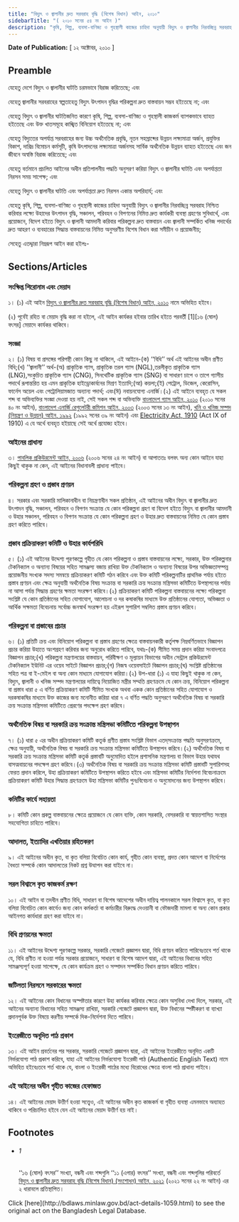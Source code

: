 ```yaml
---
title: "বিদ্যুৎ ও জ্বালানীর দ্রুত সরবরাহ বৃদ্ধি (বিশেষ বিধান) আইন, ২০১০"
sidebarTitle: "( ২০১০ সনের ৫৪ নং আইন )"
description: "কৃষি, শিল্প, ব্যবসা-বাণিজ্য ও গৃহস্থালী কাজের চাহিদা অনুযায়ী বিদ্যুৎ ও জ্বালানীর নিরবচ্ছিন্ন সরবরাহ নিশ্চিত করিবার লক্ষ্যে উহাদের উৎপাদন বৃদ্ধি, সঞ্চালন, পরিবহন ও বিপণনের নিমিত্ত দ্রুত কার্যকরী ব্যবস্থা গ্রহণের সুবিধার্থে, এবং প্রয়োজনে, বিদেশ হইতে বিদ্যুৎ ও জ্বালানী আমদানী করিবার পরিকল্পনা দ্রুত বাস্তবায়ন এবং জ্বালানী সম্পর্কিত খনিজ পদার্থের দ্রুত আহরণ ও ব্যবহারের সিদ্ধান্ত বাস্তবায়নের নিমিত্ত অনুসরণীয় বিশেষ বিধান প্রণয়নকল্পে প্রণীত আইন।"
---
```


**Date of Publication:** [ ১২ অক্টোবর, ২০১০ ]

## Preamble

যেহেতু দেশে বিদ্যুৎ ও জ্বালানীর ঘাটতি চরমভাবে বিরাজ করিতেছে; এবং

যেহেতু জ্বালানীর সরবরাহের স্বল্পতাহেতু বিদ্যুৎ উৎপাদন বৃদ্ধির পরিকল্পনা দ্রুত বাস্তবায়ন সম্ভব হইতেছে না; এবং

যেহেতু বিদ্যুৎ ও জ্বালানীর ঘাটতিজনিত কারণে কৃষি, শিল্প, ব্যবসা-বাণিজ্য ও গৃহস্থালী কাজকর্ম ব্যাপকভাবে ব্যাহত হইতেছে এবং উক্ত খাতসমূহে কাঙ্খিত বিনিয়োগ হইতেছে না; এবং

যেহেতু বিদ্যুতের অপর্যাপ্ত সরবরাহের জন্য উচ্চ অর্থনৈতিক প্রবৃদ্ধি, নূতন সহস্রাব্দের উন্নয়ন লক্ষ্যমাত্রা অর্জন, প্রযুক্তির বিকাশ, দারিদ্র বিমোচন কর্মসূচী, কৃষি উৎপাদনের লক্ষ্যমাত্রা অর্জনসহ সার্বিক অর্থনৈতিক উন্নয়ন ব্যাহত হইতেছে এবং জন জীবনে অস্বস্তি বিরাজ করিতেছে; এবং

যেহেতু বর্তমানে প্রচলিত আইনের অধীন প্রতিপালনীয় পদ্ধতি অনুসরণ করিয়া বিদ্যুৎ ও জ্বালানীর ঘাটতি এবং অপর্যাপ্ততা নিরসন সময় সাপেক্ষ; এবং

যেহেতু বিদ্যুৎ ও জ্বালানীর ঘাটতি এবং অপর্যাপ্ততা দ্রুত নিরসন একান্ত অপরিহার্য; এবং

যেহেতু কৃষি, শিল্প, ব্যবসা-বাণিজ্য ও গৃহস্থালী কাজের চাহিদা অনুযায়ী বিদ্যুৎ ও জ্বালানীর নিরবচ্ছিন্ন সরবরাহ নিশ্চিত করিবার লক্ষ্যে উহাদের উৎপাদন বৃদ্ধি, সঞ্চালন, পরিবহন ও বিপণনের নিমিত্ত দ্রুত কার্যকরী ব্যবস্থা গ্রহণের সুবিধার্থে, এবং প্রয়োজনে, বিদেশ হইতে বিদ্যুৎ ও জ্বালানী আমদানী করিবার পরিকল্পনা দ্রুত বাস্তবায়ন এবং জ্বালানী সম্পর্কিত খনিজ পদার্থের দ্রুত আহরণ ও ব্যবহারের সিদ্ধান্ত বাস্তবায়নের নিমিত্ত অনুসরণীয় বিশেষ বিধান করা সমীচীন ও প্রয়োজনীয়;

সেহেতু এতদ্দ্বারা নিম্নরূপ আইন করা হইলঃ-

## Sections/Articles

### সংক্ষিপ্ত শিরোনাম এবং মেয়াদ

১। (১) এই আইন [বিদ্যুৎ ও জ্বালানীর দ্রুত সরবরাহ বৃদ্ধি (বিশেষ বিধান) আইন, ২০১০](/laws/volume-40/act-1059 "বিদ্যুৎ ও জ্বালানীর দ্রুত সরবরাহ বৃদ্ধি (বিশেষ বিধান) আইন, ২০১০") নামে অভিহিত হইবে।

(২) পূর্বেই রহিত বা মেয়াদ বৃদ্ধি করা না হইলে, এই আইন কার্যকর হইবার তারিখ হইতে পরবর্তী [1][১৬ (ষোল) বৎসর] মেয়াদে কার্যকর থাকিবে।

### সংজ্ঞা

২। (১) বিষয় বা প্রসঙ্গের পরিপন্থী কোন কিছু না থাকিলে, এই আইনে-(ক) ‘‘বিধি’’ অর্থ এই আইনের অধীন প্রণীত বিধি;(খ) ‘‘জ্বালানী’’ অর্থ-(অ) প্রাকৃতিক গ্যাস, প্রাকৃতিক তরল গ্যাস (NGL),তরলীকৃত প্রাকৃতিক গ্যাস (LNG),সংকুচিত প্রাকৃতিক গ্যাস (CNG), সিনথেটিক প্রাকৃতিক গ্যাস (SNG) বা সাধারণ চাপে ও তাপে গ্যাসীয় পদার্থে রূপান্তরিত হয় এমন প্রাকৃতিক হাইড্রোকার্বনের মিশ্রণ ইত্যাদি;(আ) কয়লা;(ই) পেট্রোল, ডিজেল, কেরোসিন, ফার্নেস অয়েল এবং পেট্রোলিয়ামজাত অন্যান্য পদার্থ; এবং(ঈ) নবায়নযোগ্য এনার্জি।(২) এই আইনে ব্যবহৃত যে সকল শব্দ বা অভিব্যক্তির সংজ্ঞা দেওয়া হয় নাই, সেই সকল শব্দ বা অভিব্যক্তি [বাংলাদেশ গ্যাস আইন, ২০১০](/laws/volume-40/act-1052 "বাংলাদেশ গ্যাস আইন, ২০১০") (২০১০ সনের ৪০ নং আইন), [বাংলাদেশ এনার্জি রেগুলেটরী কমিশন আইন, ২০০৩](/laws/volume-35/act-902 "বাংলাদেশ এনার্জি রেগুলেটরী কমিশন আইন, ২০০৩") (২০০৩ সনের ১৩ নং আইন), [খনি ও খনিজ সম্পদ (নিয়ন্ত্রণ ও উন্নয়ন) আইন, ১৯৯২](/laws/volume-29/act-771 "খনি ও খনিজ সম্পদ (নিয়ন্ত্রণ ও উন্নয়ন) আইন, ১৯৯২") (১৯৯২ সনের ৩৯ নং আইন) এবং [Electricity Act, 1910](/laws/volume-6/act-93 "Electricity Act, 1910") (Act IX of 1910) এ যে অর্থে ব্যবহৃত হইয়াছে সেই অর্থে প্রযোজ্য হইবে।

### আইনের প্রাধান্য

৩। [পাবলিক প্রকিউরমেন্ট আইন, ২০০৬](/laws/volume-37/act-942 "পাবলিক প্রকিউরমেন্ট আইন, ২০০৬") (২০০৬ সনের ২৪ নং আইন) বা আপাততঃ বলবৎ অন্য কোন আইনে যাহা কিছুই থাকুক না কেন, এই আইনের বিধানাবলী প্রাধান্য পাইবে।

### পরিকল্পনা গ্রহণ ও প্রস্তাব প্রণয়ন

৪। সরকার এবং সরকারি মালিকানাধীন বা নিয়ন্ত্রণাধীন সকল প্রতিষ্ঠান, এই আইনের অধীন বিদ্যুৎ বা জ্বালানীর দ্রুত উৎপাদন বৃদ্ধি, সঞ্চালন, পরিবহন ও বিপণন সংক্রান্ত যে কোন পরিকল্পনা গ্রহণ বা বিদেশ হইতে বিদ্যুৎ বা জ্বালানীর আমদানী ও উহার সঞ্চালন, পরিবহন ও বিপণন সংক্রান্ত যে কোন পরিকল্পনা গ্রহণ ও উহার দ্রুত বাস্তবায়নের নিমিত্ত যে কোন প্রস্তাব গ্রহণ করিতে পারিবে।

### প্রস্তাব প্রক্রিয়াকরণ কমিটি ও উহার কার্যপরিধি

৫। (১) এই আইনের উদ্দেশ্য পূরণকল্পে গৃহীত যে কোন পরিকল্পনা ও প্রস্তাব বাস্তবায়নের লক্ষ্যে, সরকার, উক্ত পরিকল্পনার টেকনিক্যাল ও অন্যান্য বিষয়ের সহিত সামঞ্জস্য বজায় রাখিয়া উক্ত টেকনিক্যাল ও অন্যান্য বিষয়ের উপর অভিজ্ঞতাসম্পন্ন প্রয়োজনীয় সংখ্যক সদস্য সমন্বয়ে প্রক্রিয়াকরণ কমিটি গঠন করিবে এবং উক্ত কমিটি পরিকল্পনাটির প্রাথমিক পর্যায় হইতে প্রস্তাব প্রণয়ন এবং ক্ষেত্র অনুযায়ী অর্থনৈতিক বিষয় সংক্রান্ত বা সরকারি ক্রয় সংক্রান্ত মন্ত্রিসভা কমিটিতে উপস্থাপনের পর্যায় না আসা পর্যন্ত সিদ্ধান্ত গ্রহণের ক্ষমতা সংরক্ষণ করিবে।(২) প্রক্রিয়াকরণ কমিটি পরিকল্পনা বাস্তবায়নের লক্ষ্যে পরিকল্পনা সংশ্লিষ্ট যে কোন প্রতিষ্ঠানের সহিত যোগাযোগ, আলোচনা ও দর কষাকষির মাধ্যমে উক্ত প্রতিষ্ঠানের যোগ্যতা, অভিজ্ঞতা ও আর্থিক সক্ষমতা বিবেচনায় সর্বোচ্চ জনস্বার্থ সংরক্ষণ হয় এইরূপ সুপারিশ সম্বলিত প্রস্তাব প্রণয়ন করিবে।

### পরিকল্পনা বা প্রস্তাবের প্রচার

৬। (১) প্রতিটি ক্রয় এবং বিনিয়োগ পরিকল্পনা বা প্রস্তাব গ্রহণের ক্ষেত্রে বাস্তবায়নকারী কর্তৃপক্ষ নিম্নবর্ণিতভাবে বিজ্ঞাপন প্রচার করিয়া উহাতে অংশগ্রহণ করিবার জন্য অনুরোধ করিতে পারিবে, যথাঃ-(ক) সীমিত সময় প্রদান করিয়া সংবাদপত্রে বিজ্ঞাপন প্রচার;(খ) পরিকল্পনা মন্ত্রণালয়ের বাস্তবায়ন, পরিবীক্ষণ ও মূল্যায়ন বিভাগের অধীন সেন্ট্রাল প্রকিউরমেন্ট টেকনিক্যাল ইউনিট এর ওয়েব সাইটে বিজ্ঞাপন প্রচার;(গ) নিজস্ব ওয়েবসাইটে বিজ্ঞাপন প্রচার;(ঘ) সংশ্লিষ্ট প্রতিষ্ঠানের সহিত পত্র বা ই-মেইল বা অন্য কোন মাধ্যমে যোগাযোগ করিয়া।(২) উপ-ধারা (১) এ যাহা কিছুই থাকুক না কেন, বিদ্যুৎ, জ্বালানী ও খনিজ সম্পদ মন্ত্রণালয়ের দায়িত্বে নিয়োজিত মন্ত্রীর সম্মতি গ্রহণক্রমে যে কোন ক্রয়, বিনিয়োগ পরিকল্পনা বা প্রস্তাব ধারা ৫ এ বর্ণিত প্রক্রিয়াকরণ কমিটি সীমিত সংখ্যক অথবা একক কোন প্রতিষ্ঠানের সহিত যোগাযোগ ও দরকষাকষির মাধ্যমে উক্ত কাজের জন্য মনোনীত করিয়া ধারা ৭ এ বর্ণিত পদ্ধতি অনুসরণে অর্থনৈতিক বিষয় বা সরকারি ক্রয় সংক্রান্ত মন্ত্রিসভা কমিটিতে প্রেরণের পদক্ষেপ গ্রহণ করিবে।

### অর্থনৈতিক বিষয় বা সরকারি ক্রয় সংক্রান্ত মন্ত্রিসভা কমিটিতে পরিকল্পনা উপস্থাপন

৭। (১) ধারা ৫ এর অধীন প্রক্রিয়াকরণ কমিটি কতৃর্ক প্রণীত প্রস্তাব সংশ্লিষ্ট বিভাগ এতদ্‌সংক্রান্ত পদ্ধতি অনুসরণক্রমে, ক্ষেত্র অনুযায়ী, অর্থনৈতিক বিষয় বা সরকারি ক্রয় সংক্রান্ত মন্ত্রিসভা কমিটিতে উপস্থাপন করিবে।(২) অর্থনৈতিক বিষয় বা সরকারি ক্রয় সংক্রান্ত মন্ত্রিসভা কমিটি কতৃর্ক প্রস্তাবটি অনুমোদিত হইলে প্রশাসনিক মন্ত্রণালয় বা বিভাগ উহার যথাযথ বাসত্মবায়নের পদক্ষেপ গ্রহণ করিবে।(৩) অর্থনৈতিক বিষয় বা সরকারি ক্রয় সংক্রান্ত মন্ত্রিসভা কমিটি প্রস্তাবটি সুপারিশসহ ফেরত প্রদান করিলে, উহা প্রক্রিয়াকরণ কমিটিতে উপস্থাপন করিতে হইবে এবং মন্ত্রিসভা কমিটির নির্দেশনা বিবেচনাক্রমে প্রক্রিয়াকরণ কমিটি উহার সিদ্ধান্ত গ্রহণক্রমে উহা মন্ত্রিসভা কমিটির পুনঃবিবেচনা ও অনুমোদনের জন্য উপস্থাপন করিবে।

### কমিটির কার্যে সহায়তা

৮। কমিটি কোন প্রকল্প বাস্তবায়নের ক্ষেত্রে প্রয়োজনে যে কোন ব্যক্তি, কোন সরকারি, বেসরকারি বা স্বায়ত্তশাসিত সংস্থার সহযোগিতা চাহিতে পারিবে।

### আদালত, ইত্যাদির এখতিয়ার রহিতকরণ

৯। এই আইনের অধীন কৃত, বা কৃত বলিয়া বিবেচিত কোন কার্য, গৃহীত কোন ব্যবস্থা, প্রদত্ত কোন আদেশ বা নির্দেশের বৈধতা সম্পর্কে কোন আদালতের নিকট প্রশ্ন উত্থাপন করা যাইবে না।

### সরল বিশ্বাসে কৃত কাজকর্ম রক্ষণ

১০। এই আইন বা তদধীন প্রণীত বিধি, সাধারণ বা বিশেষ আদেশের অধীন দায়িত্ব পালনকালে সরল বিশ্বাসে কৃত, বা কৃত বলিয়া বিবেচিত কোন কার্যেও জন্য কোন কর্মকর্তা বা কর্মচারীর বিরুদ্ধে দেওয়ানী বা ফৌজদারী মামলা বা অন্য কোন প্রকার আইনগত কার্যধারা গ্রহণ করা যাইবে না।

### বিধি প্রণয়নের ক্ষমতা

১১। এই আইনের উদ্দেশ্য পূরণকল্পে সরকার, সরকারি গেজেটে প্রজ্ঞাপন দ্বারা, বিধি প্রণয়ন করিতে পারিবেঃতবে শর্ত থাকে যে, বিধি প্রণীত না হওয়া পর্যন্ত সরকার প্রয়োজনে, সাধারণ বা বিশেষ আদেশ দ্বারা, এই আইনের বিধানের সহিত সামঞ্জস্যপূর্ণ হওয়া সাপেক্ষে, যে কোন কার্যক্রম গ্রহণ ও সম্পাদন সম্পর্কিত বিধান প্রণয়ন করিতে পারিবে।

### জটিলতা নিরসনে সরকারের ক্ষমতা

১২। এই আইনের কোন বিধানের অস্পষ্টতার কারণে উহা কার্যকর করিবার ক্ষেত্রে কোন অসুবিধা দেখা দিলে, সরকার, এই আইনের অন্যান্য বিধানের সহিত সামঞ্জস্য রাখিয়া, সরকারি গেজেটে প্রজ্ঞাপন দ্বারা, উক্ত বিধানের স্পষ্টীকরণ বা ব্যাখ্যা প্রদানপূর্বক উক্ত বিষয়ে করণীয় সম্পর্কে দিক-নির্দেশনা দিতে পারিবে।

### ইংরেজীতে অনূদিত পাঠ প্রকাশ

১৩। এই আইন প্রবর্তনের পর সরকার, সরকারি গেজেটে প্রজ্ঞাপন দ্বারা, এই আইনের ইংরেজীতে অনূদিত একটি নির্ভরযোগ্য পাঠ প্রকাশ করিবে, যাহা এই আইনের নির্ভরযোগ্য ইংরেজী পাঠ (Authentic English Text) নামে অভিহিত হইবেঃতবে শর্ত থাকে যে, বাংলা ও ইংরেজী পাঠের মধ্যে বিরোধের ক্ষেত্রে বাংলা পাঠ প্রাধান্য পাইবে।

### এই আইনের অধীন গৃহীত কাজের হেফাজত

১৪। এই আইনের মেয়াদ উত্তীর্ণ হওয়া সত্ত্বেও, এই আইনের অধীন কৃত কাজকর্ম বা গৃহীত ব্যবস্থা এমনভাবে অব্যাহত থাকিবে ও পরিচালিত হইবে যেন এই আইনের মেয়াদ উত্তীর্ণ হয় নাই।

## Footnotes

- ###### 1

  ‘‘১৬ (ষোল) বৎসর’’ সংখ্যা, বন্ধনী এবং শব্দগুলি ‘‘১১ (এগার) বৎসর’’ সংখ্যা, বন্ধনী এবং শব্দগুলির পরিবর্তে [বিদ্যুৎ ও জ্বালানীর দ্রুত সরবরাহ বৃদ্ধি (বিশেষ বিধান) (সংশোধন) আইন, ২০২১](/laws/volume-51/act-1387 "বিদ্যুৎ ও জ্বালানীর  দ্রুত সরবরাহ বৃদ্ধি (বিশেষ বিধান) (সংশোধন) আইন, ২০২১") (২০২১ সনের ২২ নং আইন) এর ২ ধারাবলে প্রতিস্থাপিত।

<Note>
  Click [here](http://bdlaws.minlaw.gov.bd/act-details-1059.html) to see the original act on the Bangladesh Legal Database.
</Note>
